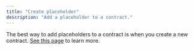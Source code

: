 ```yaml
---
title: "Create placeholder"
description: "Add a placeholder to a contract."
---
```


The best way to add placeholders to a contract is when you create a new contract. 
[See this page](/api-reference/contract/create-fill) to learn more.


